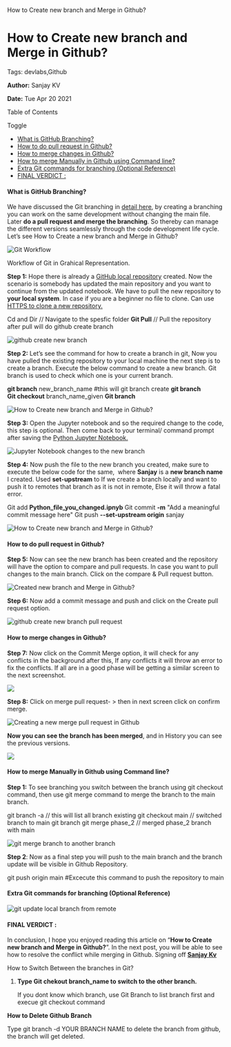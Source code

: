    How to Create new branch and Merge in Github?

How to Create new branch and Merge in Github?
=============================================

Tags: devlabs,Github

**Author:** Sanjay KV

**Date:** Tue Apr 20 2021

Table of Contents

Toggle

*   [What is GitHub Branching?](https://recodehive.com/how-to-create-new-branch-and-merge-in-github/#What_is_GitHub_Branching "What is GitHub Branching?")
*   [How to do pull request in Github?](https://recodehive.com/how-to-create-new-branch-and-merge-in-github/#How_to_do_pull_request_in_Github "How to do pull request in Github?")
*   [How to merge changes in Github?](https://recodehive.com/how-to-create-new-branch-and-merge-in-github/#How_to_merge_changes_in_Github "How to merge changes in Github?")
*   [How to merge Manually in Github using Command line?](https://recodehive.com/how-to-create-new-branch-and-merge-in-github/#How_to_merge_Manually_in_Github_using_Command_line "How to merge Manually in Github using Command line?")
*   [Extra Git commands for branching (Optional Reference)](https://recodehive.com/how-to-create-new-branch-and-merge-in-github/#Extra_Git_commands_for_branching_Optional_Reference "Extra Git commands for branching (Optional Reference)")
*   [FINAL VERDICT :](https://recodehive.com/how-to-create-new-branch-and-merge-in-github/#FINAL_VERDICT "FINAL VERDICT :")

#### What is GitHub Branching?

We have discussed the Git branching in [detail here](https://recodehive.com/how-to-install-git/), by creating a branching you can work on the same development without changing the main file. Later **do a pull request and merge the branching**. So thereby can manage the different versions seamlessly through the code development life cycle. Let’s see How to Create a new branch and Merge in Github?

![Git Workflow](https://recodehive.com/wp-content/uploads/2021/04/Github-Tutorials-1024x576.jpg)

Workflow of Git in Grahical Representation.

**Step 1:** Hope there is already a [GitHub local repository](https://recodehive.com/github-tutorials/) created. Now the scenario is somebody has updated the main repository and you want to continue from the updated notebook. We have to pull the new repository to **your local system**. In case if you are a beginner no file to clone. Can use [HTTPS to clone a new repository.](https://github.com/Sanjayviswa/amazon-ebook.git)

Cd and Dir // Navigate to the spesfic folder
**Git Pull**   // Pull the repository after pull will do github create branch

![github create new branch](https://recodehive.com/wp-content/uploads/2021/04/image-54.png)

**Step 2:** Let’s see the command for how to create a branch in git, Now you have pulled the existing repository to your local machine the next step is to create a branch. Execute the below command to create a new branch. Git branch is used to check which one is your current branch.

 **git branch** new\_branch\_name                   #this will git branch create
 **git branch**                  
 **Git checkout** branch\_name\_given
 **Git branch**               

![How to Create new branch and Merge in Github?](https://recodehive.com/wp-content/uploads/2021/04/image-145.png)

**Step 3:** Open the Jupyter notebook and so the required change to the code, this step is optional. Then come back to your terminal/ command prompt after saving the [Python Jupyter Notebook.](https://realpython.com/jupyter-notebook-introduction/)

![Jupyter Notebook changes to the new branch](https://recodehive.com/wp-content/uploads/2021/04/image-56-1024x217.png)

**Step 4:** Now push the file to the new branch you created, make sure to execute the below code for the same,  where **Sanjay** is a **new branch name** I created. Used **set-upstream** to If we create a branch locally and want to push it to remotes that branch as it is not in remote, Else it will throw a fatal error.

Git add **Python\_file\_you\_changed.ipnyb**
Git commit **\-m** "Add a meaningful commit message here"
Git push **--set-upstream origin** sanjay 

![How to Create new branch and Merge in Github?](https://recodehive.com/wp-content/uploads/2021/04/image-143.png)

#### How to do pull request in Github?

**Step 5:** Now can see the new branch has been created and the repository will have the option to compare and pull requests. In case you want to pull changes to the main branch. Click on the compare & Pull request button.

![Created new branch and Merge in Github?](https://recodehive.com/wp-content/uploads/2021/04/image-144.png)

**Step 6:** Now add a commit message and push and click on the Create pull request option.

![github create new branch pull request](https://recodehive.com/wp-content/uploads/2021/04/image-146.png)

#### How to merge changes in Github?

**Step 7:** Now click on the Commit Merge option, it will check for any conflicts in the background after this, If any conflicts it will throw an error to fix the conflicts. If all are in a good phase will be getting a similar screen to the next screenshot.

![](https://recodehive.com/wp-content/uploads/2021/04/image-183.png)

**Step 8:** Click on merge pull request- > then in next screen click on confirm merge.

![Creating a new merge pull request in Github](https://recodehive.com/wp-content/uploads/2021/04/image-147.png)

**Now you can see the branch has been merged**, and in History you can see the previous versions.

![](https://recodehive.com/wp-content/uploads/2021/04/image-182.png)

#### **How to merge Manually in Github using Command line?**

**Step 1:** To see branching you switch between the branch using git checkout command, then use git merge command to merge the branch to the main branch.

git branch -a          // this will list all branch existing
git checkout main      // switched branch to main
git branch
git merge phase\_2      // merged phase\_2 branch with main

![git merge branch to another branch](https://recodehive.com/wp-content/uploads/2021/04/image-122.png)

**Step 2**: Now as a final step you will push to the main branch and the branch update will be visible in Github Repository.

git push origin main      #Excecute this command to push the repository to main

#### Extra Git commands for branching (Optional Reference)

![git update local branch from remote](https://recodehive.com/wp-content/uploads/2021/04/image-151.png)

#### FINAL VERDICT :

In conclusion, I hope you enjoyed reading this article on “**How to Create new branch and Merge in Github?**”. In the next post, you will be able to see how to resolve the conflict while merging in Github. Signing off **[Sanjay Kv](https://recodehive.com/about-us/)**

How to Switch Between the branches in Git?

1.  **Type Git chekout branch\_name to switch to the other branch.**
    
    If you dont know which branch, use Git Branch to list branch first and execue git checkout command
    

**How to Delete Github Branch**

Type git branch -d YOUR BRANCH NAME to delete the branch from github, the branch will get deleted.
